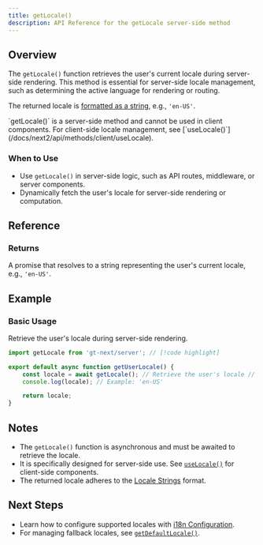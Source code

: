 ```yaml
---
title: getLocale()
description: API Reference for the getLocale server-side method
---
```


## Overview

The `getLocale()` function retrieves the user's current locale during server-side rendering.
This method is essential for server-side locale management, such as determining the active language for rendering or routing.

The returned locale is [formatted as a string](/docs/reference/locale-strings), e.g., `'en-US'`.

<Callout>
    `getLocale()` is a server-side method and cannot be used in client components. For client-side locale management, see [`useLocale()`](/docs/next2/api/methods/client/useLocale).
</Callout>

### When to Use

- Use `getLocale()` in server-side logic, such as API routes, middleware, or server components.
- Dynamically fetch the user's locale for server-side rendering or computation.

## Reference

### Returns

A promise that resolves to a string representing the user's current locale, e.g., `'en-US'`.

## Example

### Basic Usage

Retrieve the user's locale during server-side rendering.

```javascript title="src/server/getUserLocale.js" copy
import getLocale from 'gt-next/server'; // [!code highlight]

export default async function getUserLocale() {
    const locale = await getLocale(); // Retrieve the user's locale // [!code highlight]
    console.log(locale); // Example: 'en-US'

    return locale;
}
```

## Notes
 * The `getLocale()` function is asynchronous and must be awaited to retrieve the locale.
 * It is specifically designed for server-side use. See [`useLocale()`](/docs/next2/api/methods/client/useLocale) for client-side components.
 * The returned locale adheres to the [Locale Strings](/docs/reference/locale-strings) format.

## Next Steps
 * Learn how to configure supported locales with [i18n Configuration](/docs/next2/reference/i18n-configuration).
 * For managing fallback locales, see [`getDefaultLocale()`](/docs/next2/api/methods/server/getDefaultLocale).